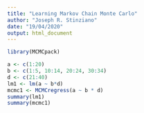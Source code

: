 ```yaml
---
title: "Learning Markov Chain Monte Carlo"
author: "Joseph R. Stinziano"
date: "19/04/2020"
output: html_document
---
```


```r
library(MCMCpack)

a <- c(1:20)
b <- c(1:5, 10:14, 20:24, 30:34)
d <- c(21:40)
lm1 <- lm(a ~ b*d)
mcmc1 <- MCMCregress(a ~ b * d)
summary(lm1)
summary(mcmc1)

```